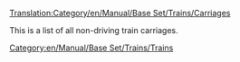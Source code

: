 [[Translation:Category/en/Manual/Base Set/Trains/Carriages]]

This is a list of all non-driving train carriages.

[[Category:en/Manual/Base Set/Trains/Trains]]